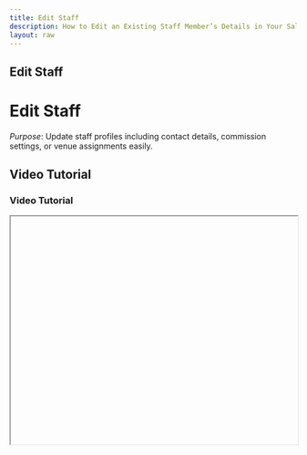 ```yaml
---
title: Edit Staff
description: How to Edit an Existing Staff Member’s Details in Your Salon System.
layout: raw
---
```



<div className="mdx-content">

## Edit Staff

<h1 className="text-3xl font-bold text-gray-900 mb-4">Edit Staff</h1>  

*Purpose*: Update staff profiles including contact details, commission settings, or venue assignments easily.

## Video Tutorial

<h3 className="text-xl font-medium text-gray-800 mb-2">Video Tutorial</h3>

<iframe
  width="100%"
  height="400"
  title="Edit Staff Tutorial"
  allowFullScreen
  className="rounded-lg"
/>

---

## Steps:

<h2 className="text-2xl font-semibold text-gray-800 mt-8 mb-4">Step-by-step Instructions</h2>

❶ **Navigate to the “Staff” section from the left-hand menu of the main dashboard.**  
❷ **To edit staff details, click on the “three-dot menu” at the end of any staff member’s row and select “Edit”.**  
❸ **Alternatively, click on the staff member’s name to open their profile, then click the “three-dot menu” in the top-right and choose “Edit”.**  
❹ **An editable panel will appear where you can modify the basic information, commission structure, or assigned venues.**  
❺ **After making the necessary changes, click “Save” to update the staff member’s details.**

---

**Tip for First-Time Users**:  
Use the individual staff panel for deeper customization or when making major role changes.

<div className="space-y-4 mt-6">

<div className="my-10 border-t border-gray-200" />

## More questions about this

<h3 className="text-xl font-semibold text-black mb-4 mt-10"> More questions about this?</h3>
</div>
<div className="space-y-4 mt-6">
  <details className="bg-white rounded-md p-4 border border-gray-300">
  <summary
    className="font-medium text-base text-gray-900"
    style={{
      backgroundColor: 'transparent',
      outline: 'none',
      cursor: 'pointer',
      userSelect: 'none',
      listStyle: 'none',
    }}
  >Can I delete a staff profile?</summary>
   <p className="mt-2 text-sm text-gray-700">
      Yes, from the same menu where you edit, there's an option to delete a staff member permanently.
    </p>
  </details>

  <details className="bg-white rounded-md p-4 border border-gray-300">
  <summary
    className="font-medium text-base text-gray-900"
    style={{
      backgroundColor: 'transparent',
      outline: 'none',
      cursor: 'pointer',
      userSelect: 'none',
      listStyle: 'none',
    }}
  >Will edited changes reflect immediately?</summary>
    <p className="mt-2 text-sm text-gray-700">
      Yes, all updates are saved in real-time and reflect instantly across the platform.
    </p>
  </details>
</div>
</div>

---

<div className="space-y-4 mt-6">

<div className="my-10 border-t border-gray-200" />

<div className="mdx-content mt-10">

Was this article helpful?

<div style={{ display: 'flex', gap: '1rem' }}>
  <button style={{ padding: '0.5rem', borderRadius: '9999px', backgroundColor: '#f0f0f0' }}>
    <FaThumbsUp/>
  </button>
  <button style={{ padding: '0.5rem', borderRadius: '9999px', backgroundColor: '#f0f0f0' }}>
    <FaThumbsDown/>
  </button>
</div>
</div>

---
</div>
